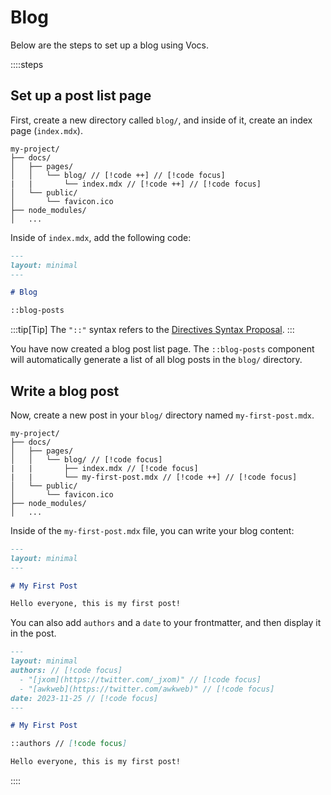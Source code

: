 # Blog

Below are the steps to set up a blog using Vocs.

::::steps

## Set up a post list page

First, create a new directory called `blog/`, and inside of it, create an index page (`index.mdx`).

```
my-project/             
├── docs/
│   ├── pages/
│   │   └── blog/ // [!code ++] // [!code focus]
|   |       └── index.mdx // [!code ++] // [!code focus]
│   └── public/
│       └── favicon.ico 
├── node_modules/
│   ...
```

Inside of `index.mdx`, add the following code:

```md [blog/index.mdx]
---
layout: minimal
---

# Blog

::blog-posts
```

:::tip[Tip]
The `"::"` syntax refers to the [Directives Syntax Proposal](https://talk.commonmark.org/t/generic-directives-plugins-syntax/444).
:::

You have now created a blog post list page. The `::blog-posts` component will automatically generate a list of all blog posts in the `blog/` directory.

## Write a blog post

Now, create a new post in your `blog/` directory named `my-first-post.mdx`.

```
my-project/             
├── docs/
│   ├── pages/
│   │   └── blog/ // [!code focus]
|   |       ├── index.mdx // [!code focus]
|   |       └── my-first-post.mdx // [!code ++] // [!code focus]
│   └── public/
│       └── favicon.ico 
├── node_modules/
│   ...
```

Inside of the `my-first-post.mdx` file, you can write your blog content:

```md [blog/my-first-post.mdx]
---
layout: minimal
---

# My First Post

Hello everyone, this is my first post!
```

You can also add `authors` and a `date` to your frontmatter, and then display it in the post.

```md [blog/my-first-post.mdx]
---
layout: minimal
authors: // [!code focus]
  - "[jxom](https://twitter.com/_jxom)" // [!code focus]
  - "[awkweb](https://twitter.com/awkweb)" // [!code focus]
date: 2023-11-25 // [!code focus]
---

# My First Post

::authors // [!code focus]

Hello everyone, this is my first post!
```

::::